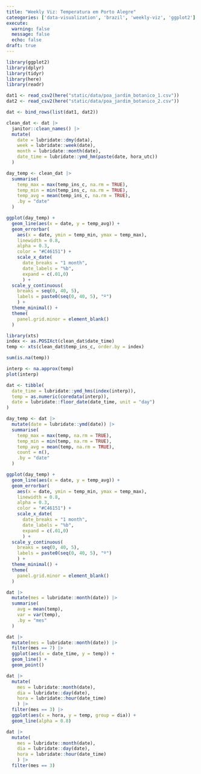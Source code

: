 ```yaml
---
title: "Weekly Viz: Temperatura em Porto Alegre"
cateogories: ['data-visualization', 'brazil', 'weekly-viz', 'ggplot2']
execute: 
  warning: false
  message: false
  echo: false
draft: true
---
```


```r
library(ggplot2)
library(dplyr)
library(tidyr)
library(here)
library(readr)
```

```r
dat1 <- read_csv2(here("static/data/poa_jardim_botanico_1.csv"))
dat2 <- read_csv2(here("static/data/poa_jardim_botanico_2.csv"))

dat <- bind_rows(list(dat1, dat2))

clean_dat <- dat |> 
  janitor::clean_names() |> 
  mutate(
    date = lubridate::dmy(data),
    week = lubridate::week(date),
    month = lubridate::month(date),
    date_time = lubridate::ymd_hm(paste(date, hora_utc))
  )

day_temp <- clean_dat |> 
  summarise(
    temp_max = max(temp_ins_c, na.rm = TRUE),
    temp_min = min(temp_ins_c, na.rm = TRUE),
    temp_avg = mean(temp_ins_c, na.rm = TRUE),
    .by = "date"
  )
```

```r
ggplot(day_temp) +
  geom_line(aes(x = date, y = temp_avg)) +
  geom_errorbar(
    aes(x = date, ymin = temp_min, ymax = temp_max),
    linewidth = 0.8,
    alpha = 0.3,
    color = "#C46151") +
    scale_x_date(
      date_breaks = "1 month",
      date_labels = "%b",
      expand = c(.01,0)
      ) +
  scale_y_continuous(
    breaks = seq(0, 40, 5),
    labels = paste0(seq(0, 40, 5), "º")
    ) +
  theme_minimal() +
  theme(
    panel.grid.minor = element_blank()
  )
```

```r
library(xts)
index <- as.POSIXct(clean_dat$date_time)
temp <- xts(clean_dat$temp_ins_c, order.by = index)

sum(is.na(temp))

interp <- na.approx(temp)
plot(interp)

dat <- tibble(
  date_time = lubridate::ymd_hms(index(interp)),
  temp = as.numeric(coredata(interp)),
  date = lubridate::floor_date(date_time, unit = "day")
)

day_temp <- dat |> 
  mutate(date = lubridate::ymd(date)) |> 
  summarise(
    temp_max = max(temp, na.rm = TRUE),
    temp_min = min(temp, na.rm = TRUE),
    temp_avg = mean(temp, na.rm = TRUE),
    count = n(),
    .by = "date"
  )
```

```r
ggplot(day_temp) +
  geom_line(aes(x = date, y = temp_avg)) +
  geom_errorbar(
    aes(x = date, ymin = temp_min, ymax = temp_max),
    linewidth = 0.8,
    alpha = 0.3,
    color = "#C46151") +
    scale_x_date(
      date_breaks = "1 month",
      date_labels = "%b",
      expand = c(.01,0)
      ) +
  scale_y_continuous(
    breaks = seq(0, 40, 5),
    labels = paste0(seq(0, 40, 5), "º")
    ) +
  theme_minimal() +
  theme(
    panel.grid.minor = element_blank()
  )
```

```r
dat |> 
  mutate(mes = lubridate::month(date)) |> 
  summarise(
    avg = mean(temp),
    var = var(temp),
    .by = "mes"
  )
```

```r
dat |> 
  mutate(mes = lubridate::month(date)) |> 
  filter(mes == 7) |> 
  ggplot(aes(x = date_time, y = temp)) +
  geom_line() +
  geom_point()
```

```r
dat |> 
  mutate(
    mes = lubridate::month(date),
    dia = lubridate::day(date),
    hora = lubridate::hour(date_time)
    ) |> 
  filter(mes == 3) |> 
  ggplot(aes(x = hora, y = temp, group = dia)) +
  geom_line(alpha = 0.8)
```

```r
dat |> 
  mutate(
    mes = lubridate::month(date),
    dia = lubridate::day(date),
    hora = lubridate::hour(date_time)
    ) |> 
  filter(mes == 3)
```
